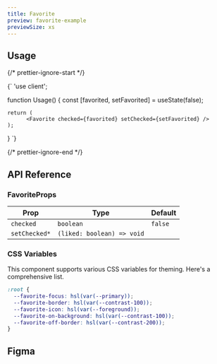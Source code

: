 ```yaml
---
title: Favorite
preview: favorite-example
previewSize: xs
---
```


## Usage

{/* prettier-ignore-start */}

<CodeBlock lang="ts">{`
'use client';



function Usage() {
    const [favorited, setFavorited] = useState(false);

    return (
          <Favorite checked={favorited} setChecked={setFavorited} />
    );
}
`}
</CodeBlock>

{/* prettier-ignore-end */}

## API Reference

### FavoriteProps

| Prop          | Type                       | Default |
| ------------- | -------------------------- | ------- |
| `checked`     | `boolean`                  | `false` |
| `setChecked*` | `(liked: boolean) => void` |         |

### CSS Variables

This component supports various CSS variables for theming. Here's a comprehensive list.

```css
:root {
  --favorite-focus: hsl(var(--primary));
  --favorite-border: hsl(var(--contrast-100));
  --favorite-icon: hsl(var(--foreground));
  --favorite-on-background: hsl(var(--contrast-100));
  --favorite-off-border: hsl(var(--contrast-200));
}
```

## Figma

<Figma url="https://www.figma.com/design/GAKpWYdZ0ZVOSFtNPHliJM/Soul-Vibe?node-id=2786-48743" />
